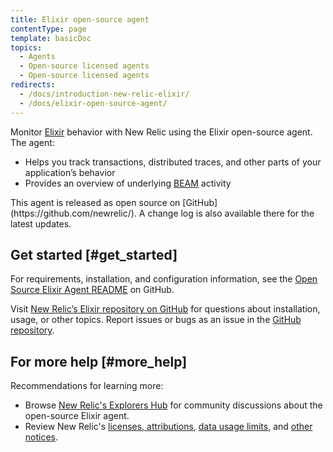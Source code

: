 ```yaml
---
title: Elixir open-source agent
contentType: page
template: basicDoc
topics:
  - Agents
  - Open-source licensed agents
  - Open-source licensed agents
redirects:
  - /docs/introduction-new-relic-elixir/
  - /docs/elixir-open-source-agent/
---
```


Monitor [Elixir](https://github.com/newrelic/elixir_agent) behavior with New Relic using the Elixir open-source agent. The agent:

* Helps you track transactions, distributed traces, and other parts of your application’s behavior
* Provides an overview of underlying [BEAM](http://erlang.org/faq/implementations.html#idp32950544) activity

<Callout variant="tip">
  This agent is released as open source on [GitHub](https://github.com/newrelic/). A change log is also available there for the latest updates.
</Callout>

## Get started [#get_started]

For requirements, installation, and configuration information, see the [Open Source Elixir Agent README](https://github.com/newrelic/elixir_agent/blob/master/README.md) on GitHub.

Visit [New Relic’s Elixir repository on GitHub](https://discuss.newrelic.com/t/introducing-new-relic-s-open-source-elixir-agent/58566) for questions about installation, usage, or other topics. Report issues or bugs as an issue in the [GitHub repository](https://github.com/newrelic/elixir_agent/issues).

## For more help [#more_help]

Recommendations for learning more:

* Browse [New Relic's Explorers Hub](https://discuss.newrelic.com/tags/elixiragent) for community discussions about the open-source Elixir agent.
* Review New Relic's [licenses, attributions](/docs/licenses/), [data usage limits](/docs/licenses/license-information/general-usage-licenses/new-relic-data-usage-limits-policies), and [other notices](/docs/licenses/license-information).
